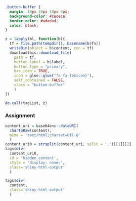 
```css

.button-buffer {
  margin: 10px 10px 10px 0px;
  background-color: #cecece;
  border-color: #adadad;
  color: black;
}

```

```r
z = lapply(bl, function(b){
  tf = file.path(tempdir(), basename(b$fn))
  writeBin(object = b$content, con = tf)
  downloadthis::download_file(
    path = tf,
    button_label = b$label,
    button_type = "primary",
    has_icon = TRUE,
    icon = glue::glue("fa fa-{b$icon}"),
    self_contained = FALSE,
    class = "button-buffer"
    )
})

do.call(tagList, z)

```

### Assignment


```r
content_uri = base64enc::dataURI(
  charToRaw(content),
  mime = 'text/html;charset=UTF-8'
  )
content_uri0 = strsplit(content_uri, split = ',')[[1]][2]
tags$div(
  content_uri0,
  id = 'hidden_content',
  style = 'display: none;',
  class='shiny-html-output'
  )
```

```r
tags$div(
  content,
  class='shiny-html-output'
  )
```

